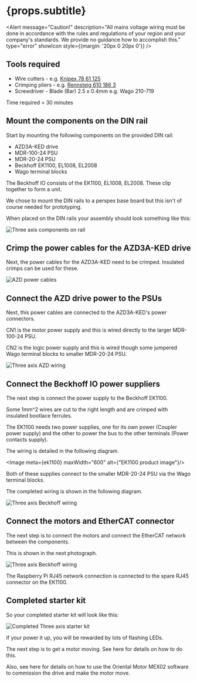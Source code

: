 

# {props.subtitle}
<Alert message="Caution!" description="All mains voltage wiring must be done in accordance with the rules and regulations of your region and your company's standards. We provide no guidance how to accomplish this." type="error" showIcon style={{margin: '20px 0 20px 0'}} />

## Tools required

* Wire cutters - e.g. <a href="https://www.knipex.com/en-uk/products/electronics-pliers/electronic-super-knips/electronic-super-knips/7861125">Knipex 78 61 125</a>
* Crimping pliers - e.g. <a href="https://www.rennsteig.com/en/products/crimping/198-ferrule-crimping-tool-pew-8-184-8-185-8-186"> Rennsteig 610 186 3</a>
* Screwdriver - Blade (Bar) 2.5 x 0.4mm e.g. Wago 210-719

Time required = 30 minutes


## Mount the components on the DIN rail
Start by mounting the following components on the provided DIN rail:
* AZD3A-KED drive
* MDR-100-24 PSU
* MDR-20-24 PSU
* Beckhoff EK1100, EL1008, EL2008
* Wago terminal blocks

The Beckhoff IO consists of the EK1100, EL1008, EL2008. These clip together to form a unit.


We chose to mount the DIN rails to a perspex base board but this isn't of course needed for prototyping.

When placed on the DIN rails your assembly should look something like this:


<Image meta={three_axis_components_on_rail} alt="Three axis components on rail"/>

## Crimp the power cables for the AZD3A-KED drive

Next, the power cables for the AZD3A-KED need to be crimped. Insulated crimps can be used for these.


<Image meta={three_axis_azd_power_cables} alt="AZD power cables" maxWidth={400}/>

## Connect the AZD drive power to the PSUs

Next, this power cables are connected to the AZD3A-KED's power connectors.

CN1 is the motor power supply and this is wired directly to the larger MDR-100-24 PSU.

CN2 is the logic power supply and this is wired though some jumpered Wago terminal blocks to smaller MDR-20-24 PSU.


<Image meta={three_axis_azd_wiring} alt="Three axis AZD wiring"/>

## Connect the Beckhoff IO power suppliers

The next step is connect the power supply to the Beckhoff EK1100.

Some 1mm^2 wires are cut to the right length and are crimped with insulated bootlace ferrules.

The EK1100 needs two power supplies, one for its own power (Coupler power supply) and the other to power the bus to the other terminals (Power contacts supply).

The wiring is detailed in the following diagram.


<Image meta={ek1100} maxWidth="600" alt={"EK1100 product image"}/>

Both of these supplies connect to the smaller MDR-20-24 PSU via the Wago terminal blocks.

The completed wiring is shown in the following diagram.


<Image meta={three_axis_beckhoff_wiring} alt="Three axis Beckhoff wiring"/>

## Connect the motors and EtherCAT connector

The next step is to connect the motors and connect the EtherCAT network between the components.

This is shown in the next photograph.


<Image meta={three_axis_motors_and_ethercat} alt="Three axis Beckhoff wiring"/>

The Raspberry Pi RJ45 network connection is connected to the spare RJ45 connector on the EK1100.

## Completed starter kit

So your completed starter kit will look like this:


<Image meta={photo_three_axis_start_kit_assembled} alt="Completed Three axis starter kit"/>

If your power it up, you will be rewarded by lots of flashing LEDs.

The next step is to get a motor moving. See <Link to="/get-started/motion"> here</Link> for details on how to do this.

Also, see <Link to="/docs/gbem/drive_support/om_azd3a_ked"> here</Link> for details on how to use the Oriental Motor MEX02 software to commission the drive and make the motor move.





